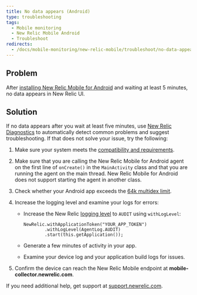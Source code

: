 ```yaml
---
title: No data appears (Android)
type: troubleshooting
tags:
  - Mobile monitoring
  - New Relic Mobile Android
  - Troubleshoot
redirects:
  - /docs/mobile-monitoring/new-relic-mobile/troubleshoot/no-data-appears-android
---
```


## Problem

After [installing New Relic Mobile for Android](/docs/mobile-monitoring/new-relic-mobile-android/install-configure/install-android-apps-gradle-android-studio) and waiting at least 5 minutes, no data appears in New Relic UI.

## Solution

If no data appears after you wait at least five minutes, use [New Relic Diagnostics](/docs/agents/manage-apm-agents/troubleshooting/new-relic-diagnostics) to automatically detect common problems and suggest troubleshooting. If that does not solve your issue, try the following:

1. Make sure your system meets the [compatibility and requirements](/docs/mobile-monitoring/new-relic-mobile-android/get-started/new-relic-android-compatibility-requirements).
2. Make sure that you are calling the New Relic Mobile for Android agent on the first line of `onCreate()` in the `MainActivity` class and that you are running the agent on the main thread. New Relic Mobile for Android does not support starting the agent in another class.
3. Check whether your Android app exceeds the [64k multidex limit](/docs/mobile-monitoring/new-relic-mobile-android/troubleshoot/android-app-exceeds-64k-multidex-limit).
4. Increase the logging level and examine your logs for errors:

   * Increase the New Relic [logging level](/docs/mobile-monitoring/new-relic-mobile-android/api-guides/android-agent-configuration-feature-flags#log-level) to `AUDIT` using `withLogLevel`:

     ```
     NewRelic.withApplicationToken("YOUR_APP_TOKEN")
             .withLogLevel(AgentLog.AUDIT)
             .start(this.getApplication());
     ```
   * Generate a few minutes of activity in your app.
   * Examine your device log and your application build logs for issues.
5. Confirm the device can reach the New Relic Mobile endpoint at **mobile-collector.newrelic.com**.

If you need additional help, get support at [support.newrelic.com](https://support.newrelic.com).
